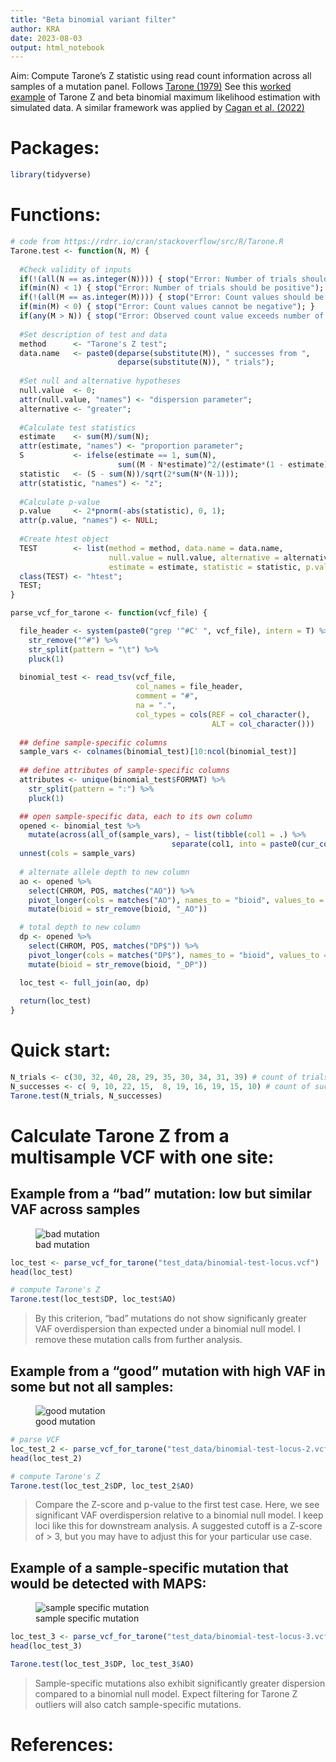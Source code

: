```yaml
---
title: "Beta binomial variant filter"
author: KRA
date: 2023-08-03
output: html_notebook
---
```


Aim: Compute Tarone's Z statistic using read count information
across all samples of a mutation panel. Follows [Tarone (1979)][1]
See this [worked example][2] of Tarone Z and beta binomial maximum likelihood estimation with simulated data.
A similar framework was applied by [Cagan et al. (2022)][3]

# Packages:
```r
library(tidyverse)
```

# Functions:
```r
# code from https://rdrr.io/cran/stackoverflow/src/R/Tarone.R
Tarone.test <- function(N, M) {
  
  #Check validity of inputs
  if(!(all(N == as.integer(N)))) { stop("Error: Number of trials should be integers"); }
  if(min(N) < 1) { stop("Error: Number of trials should be positive"); }
  if(!(all(M == as.integer(M)))) { stop("Error: Count values should be integers"); }
  if(min(M) < 0) { stop("Error: Count values cannot be negative"); }
  if(any(M > N)) { stop("Error: Observed count value exceeds number of trials"); }
  
  #Set description of test and data
  method      <- "Tarone's Z test";
  data.name   <- paste0(deparse(substitute(M)), " successes from ", 
                        deparse(substitute(N)), " trials");
  
  #Set null and alternative hypotheses
  null.value  <- 0;
  attr(null.value, "names") <- "dispersion parameter";
  alternative <- "greater";
  
  #Calculate test statistics
  estimate    <- sum(M)/sum(N);
  attr(estimate, "names") <- "proportion parameter";
  S           <- ifelse(estimate == 1, sum(N),
                        sum((M - N*estimate)^2/(estimate*(1 - estimate))));
  statistic   <- (S - sum(N))/sqrt(2*sum(N*(N-1))); 
  attr(statistic, "names") <- "z";
  
  #Calculate p-value
  p.value     <- 2*pnorm(-abs(statistic), 0, 1);
  attr(p.value, "names") <- NULL;
  
  #Create htest object
  TEST        <- list(method = method, data.name = data.name,
                      null.value = null.value, alternative = alternative,
                      estimate = estimate, statistic = statistic, p.value = p.value);
  class(TEST) <- "htest";
  TEST; 
}
```

```r
parse_vcf_for_tarone <- function(vcf_file) {

  file_header <- system(paste0("grep '^#C' ", vcf_file), intern = T) %>% 
    str_remove("^#") %>% 
    str_split(pattern = "\t") %>% 
    pluck(1)
  
  binomial_test <- read_tsv(vcf_file,
                            col_names = file_header,
                            comment = "#",
                            na = ".",
                            col_types = cols(REF = col_character(),
                                             ALT = col_character()))
  
  ## define sample-specific columns
  sample_vars <- colnames(binomial_test)[10:ncol(binomial_test)]
  
  ## define attributes of sample-specific columns
  attributes <- unique(binomial_test$FORMAT) %>% 
    str_split(pattern = ":") %>% 
    pluck(1)

  ## open sample-specific data, each to its own column
  opened <- binomial_test %>% 
    mutate(across(all_of(sample_vars), ~ list(tibble(col1 = .) %>% 
                                    separate(col1, into = paste0(cur_column(), "_", attributes), sep = ":", convert = T)))) %>% 
  unnest(cols = sample_vars)
  
  # alternate allele depth to new column
  ao <- opened %>% 
    select(CHROM, POS, matches("AO")) %>% 
    pivot_longer(cols = matches("AO"), names_to = "bioid", values_to = "AO") %>% 
    mutate(bioid = str_remove(bioid, "_AO"))

  # total depth to new column
  dp <- opened %>% 
    select(CHROM, POS, matches("DP$")) %>% 
    pivot_longer(cols = matches("DP$"), names_to = "bioid", values_to = "DP") %>% 
    mutate(bioid = str_remove(bioid, "_DP"))

  loc_test <- full_join(ao, dp)
  
  return(loc_test)
}
```

# Quick start:
```r
N_trials <- c(30, 32, 40, 28, 29, 35, 30, 34, 31, 39) # count of trials, this is sample-specific DP from a VCF
N_successes <- c( 9, 10, 22, 15,  8, 19, 16, 19, 15, 10) # count of successes, this is sample-specific AO or RO from VCF
Tarone.test(N_trials, N_successes)
```

# Calculate Tarone Z from a multisample VCF with one site:

## Example from a "bad" mutation: low but similar VAF across samples

![bad mutation](~/Desktop/Comai_Lab/github-repositories/satsuma/screenshots/bad_mutation_ptg000001l_132627.png)

```r
loc_test <- parse_vcf_for_tarone("test_data/binomial-test-locus.vcf")
head(loc_test)
```

```r
# compute Tarone's Z
Tarone.test(loc_test$DP, loc_test$AO)
```

> By this criterion, "bad" mutations do not show significanly greater VAF overdispersion
than expected under a binomial null model. I remove these mutation calls from
further analysis.

## Example from a "good" mutation with high VAF in some but not all samples:

![good mutation](~/Desktop/Comai_Lab/github-repositories/satsuma/screenshots/good_mutation_ptg000001l_132000.png)

```r
# parse VCF
loc_test_2 <- parse_vcf_for_tarone("test_data/binomial-test-locus-2.vcf")
head(loc_test_2)
```

```r
# compute Tarone's Z
Tarone.test(loc_test_2$DP, loc_test_2$AO)
```

> Compare the Z-score and p-value to the first test case.
Here, we see significant VAF overdispersion relative to a
binomial null model. I keep loci like this for downstream analysis.
A suggested cutoff is a Z-score of > 3, but you may have to adjust
this for your particular use case.


## Example of a sample-specific mutation that would be detected with MAPS:

![sample specific mutation](~/Desktop/Comai_Lab/github-repositories/satsuma/screenshots/sample_specific_mutation_ptg000001l_356111.png)

```r
loc_test_3 <- parse_vcf_for_tarone("test_data/binomial-test-locus-3.vcf")
head(loc_test_3)
```

```r
Tarone.test(loc_test_3$DP, loc_test_3$AO)
```

> Sample-specific mutations also exhibit significantly greater dispersion
compared to a binomial null model. Expect filtering for Tarone Z outliers
will also catch sample-specific mutations.

# References:
[1]: https://academic.oup.com/biomet/article-abstract/66/3/585/232596
[2]: https://rpubs.com/cakapourani/beta-binomial
[3]: https://www.nature.com/articles/s41586-022-04618-z#Sec8